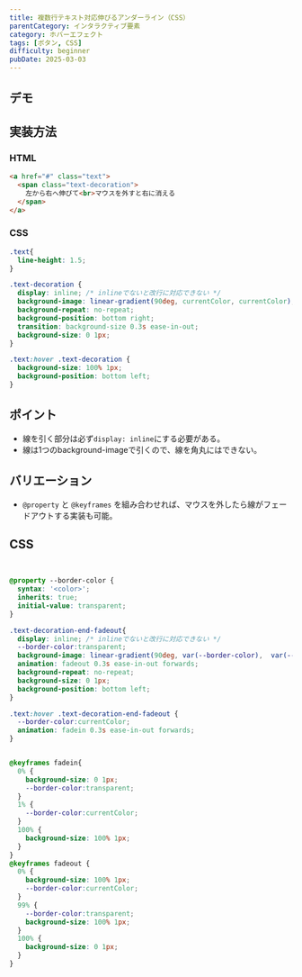 ```yaml
---
title: 複数行テキスト対応伸びるアンダーライン（CSS）
parentCategory: インタラクティブ要素
category: ホバーエフェクト
tags: [ボタン, CSS]
difficulty: beginner
pubDate: 2025-03-03
---
```



## デモ

<IframeDemo/>

## 実装方法

### HTML

```html
<a href="#" class="text">
  <span class="text-decoration">
    左から右へ伸びて<br>マウスを外すと右に消える
  </span>
</a>
```

### CSS

```css
.text{
  line-height: 1.5;
}

.text-decoration {
  display: inline; /* inlineでないと改行に対応できない */
  background-image: linear-gradient(90deg, currentColor, currentColor);
  background-repeat: no-repeat;
  background-position: bottom right;
  transition: background-size 0.3s ease-in-out;
  background-size: 0 1px;
}

.text:hover .text-decoration {
  background-size: 100% 1px;
  background-position: bottom left;
}
```




## ポイント
- 線を引く部分は必ず`display: inline`にする必要がある。
- 線は1つのbackground-imageで引くので、線を角丸にはできない。

## バリエーション
- `@property` と `@keyframes` を組み合わせれば、マウスを外したら線がフェードアウトする実装も可能。

## CSS

```css


@property --border-color {
  syntax: '<color>';
  inherits: true;
  initial-value: transparent;
}

.text-decoration-end-fadeout{
  display: inline; /* inlineでないと改行に対応できない */
  --border-color:transparent;
  background-image: linear-gradient(90deg, var(--border-color),  var(--border-color));
  animation: fadeout 0.3s ease-in-out forwards;
  background-repeat: no-repeat;
  background-size: 0 1px;
  background-position: bottom left;
}

.text:hover .text-decoration-end-fadeout {
  --border-color:currentColor;
  animation: fadein 0.3s ease-in-out forwards;
}


@keyframes fadein{
  0% {
    background-size: 0 1px;
    --border-color:transparent;
  }
  1% {
    --border-color:currentColor;
  }
  100% {
    background-size: 100% 1px;
  }
}
@keyframes fadeout {
  0% {
    background-size: 100% 1px;
    --border-color:currentColor;
  }
  99% {
    --border-color:transparent;
    background-size: 100% 1px;
  }
  100% {
    background-size: 0 1px;
  }
}

```